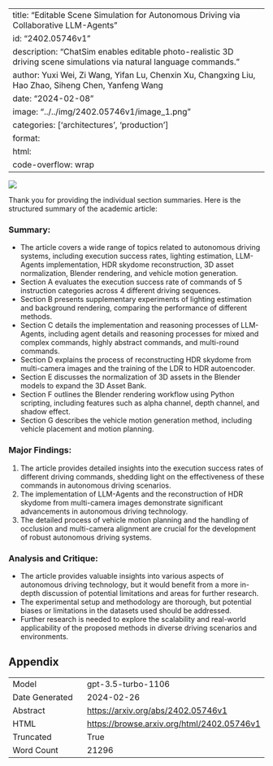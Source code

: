 
---
title: "Editable Scene Simulation for Autonomous Driving via Collaborative LLM-Agents"
id: "2402.05746v1"
description: "ChatSim enables editable photo-realistic 3D driving scene simulations via natural language commands."
author: Yuxi Wei, Zi Wang, Yifan Lu, Chenxin Xu, Changxing Liu, Hao Zhao, Siheng Chen, Yanfeng Wang
date: "2024-02-08"
image: "../../img/2402.05746v1/image_1.png"
categories: ['architectures', 'production']
format:
  html:
    code-overflow: wrap
---

![](../../img/2402.05746v1/image_1.png)

Thank you for providing the individual section summaries. Here is the structured summary of the academic article:

### Summary:
- The article covers a wide range of topics related to autonomous driving systems, including execution success rates, lighting estimation, LLM-Agents implementation, HDR skydome reconstruction, 3D asset normalization, Blender rendering, and vehicle motion generation.
- Section A evaluates the execution success rate of commands of 5 instruction categories across 4 different driving sequences.
- Section B presents supplementary experiments of lighting estimation and background rendering, comparing the performance of different methods.
- Section C details the implementation and reasoning processes of LLM-Agents, including agent details and reasoning processes for mixed and complex commands, highly abstract commands, and multi-round commands.
- Section D explains the process of reconstructing HDR skydome from multi-camera images and the training of the LDR to HDR autoencoder.
- Section E discusses the normalization of 3D assets in the Blender models to expand the 3D Asset Bank.
- Section F outlines the Blender rendering workflow using Python scripting, including features such as alpha channel, depth channel, and shadow effect.
- Section G describes the vehicle motion generation method, including vehicle placement and motion planning.

### Major Findings:
1. The article provides detailed insights into the execution success rates of different driving commands, shedding light on the effectiveness of these commands in autonomous driving scenarios.
2. The implementation of LLM-Agents and the reconstruction of HDR skydome from multi-camera images demonstrate significant advancements in autonomous driving technology.
3. The detailed process of vehicle motion planning and the handling of occlusion and multi-camera alignment are crucial for the development of robust autonomous driving systems.

### Analysis and Critique:
- The article provides valuable insights into various aspects of autonomous driving technology, but it would benefit from a more in-depth discussion of potential limitations and areas for further research.
- The experimental setup and methodology are thorough, but potential biases or limitations in the datasets used should be addressed.
- Further research is needed to explore the scalability and real-world applicability of the proposed methods in diverse driving scenarios and environments.

## Appendix

|          |          |
|----------|----------|
| Model     | gpt-3.5-turbo-1106       |
| Date Generated     | 2024-02-26       |
| Abstract | [https://arxiv.org/abs/2402.05746v1](https://arxiv.org/abs/2402.05746v1)        |
| HTML     | [https://browse.arxiv.org/html/2402.05746v1](https://browse.arxiv.org/html/2402.05746v1)       |
| Truncated       | True       |
| Word Count       | 21296       |